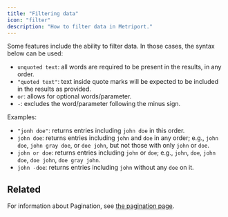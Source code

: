 ```yaml
---
title: "Filtering data"
icon: "filter"
description: "How to filter data in Metriport."
---
```


Some features include the ability to filter data. In those cases, the syntax below can be used:

- `unquoted text`: all words are required to be present in the results, in any order.
- `"quoted text"`: text inside quote marks will be expected to be included in the results as provided.
- `or`: allows for optional words/parameter.
- `-`: excludes the word/parameter following the minus sign.

Examples:

- `"jonh doe"`: returns entries including `john doe` in this order.
- `john doe`: returns entries including `john` and `doe` in any order; e.g., `john doe`, `john gray doe`, or `doe john`, but not
  those with only `john` or `doe`.
- `john or doe`: returns entries including `john` or `doe`; e.g., `john`, `doe`, `john doe`, `doe john`, `doe gray john`.
- `john -doe`: returns entries including `john` without any `doe` on it.

## Related

For information about Pagination, see [the pagination page](/medical-api/handling-data/pagination).
